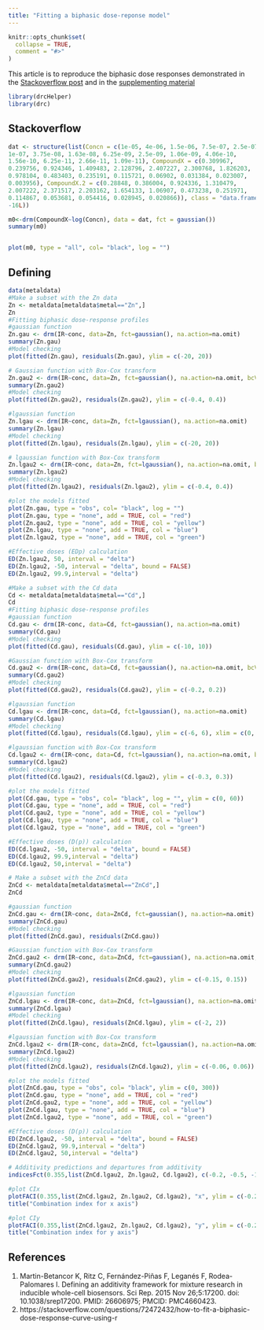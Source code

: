 ```yaml
---
title: "Fitting a biphasic dose-reponse model"
---
```


```r
knitr::opts_chunk$set(
  collapse = TRUE,
  comment = "#>"
)
```

This article is to reproduce the biphasic dose responses demonstrated in the [Stackoverflow post](https://stackoverflow.com/questions/72472432/how-to-fit-a-biphasic-dose-response-curve-using-r) and in the [supplementing material](https://pmc.ncbi.nlm.nih.gov/articles/instance/4660423/bin/srep17200-s1.pdf)

```r
library(drcHelper)
library(drc)
```
## Stackoverflow

```r
dat <- structure(list(Concn = c(1e-05, 4e-06, 1.5e-06, 7.5e-07, 2.5e-07, 
1e-07, 3.75e-08, 1.63e-08, 6.25e-09, 2.5e-09, 1.06e-09, 4.06e-10, 
1.56e-10, 6.25e-11, 2.66e-11, 1.09e-11), CompoundX = c(0.309967, 
0.239756, 0.924346, 1.409483, 2.128796, 2.407227, 2.300768, 1.826203, 
0.978104, 0.483403, 0.235191, 0.115721, 0.06902, 0.031384, 0.023007, 
0.003956), CompoundX.2 = c(0.28848, 0.386004, 0.924336, 1.310479, 
2.007222, 2.371517, 2.203162, 1.654133, 1.06907, 0.473238, 0.251971, 
0.114867, 0.053681, 0.054416, 0.028945, 0.020866)), class = "data.frame", row.names = c(NA, 
-16L))

m0<-drm(CompoundX~log(Concn), data = dat, fct = gaussian())
summary(m0)


plot(m0, type = "all", col= "black", log = "")


```
## Defining 

```r
data(metaldata)
#Make a subset with the Zn data
Zn <- metaldata[metaldata$metal=="Zn",]
Zn
#Fitting biphasic dose-response profiles
#gaussian function
Zn.gau <- drm(IR~conc, data=Zn, fct=gaussian(), na.action=na.omit)
summary(Zn.gau)
#Model checking 
plot(fitted(Zn.gau), residuals(Zn.gau), ylim = c(-20, 20))

# Gaussian function with Box-Cox transform
Zn.gau2 <- drm(IR~conc, data=Zn, fct=gaussian(), na.action=na.omit, bcVal = 0, bcAdd = 10)
summary(Zn.gau2)
#Model checking 
plot(fitted(Zn.gau2), residuals(Zn.gau2), ylim = c(-0.4, 0.4))

#lgaussian function
Zn.lgau <- drm(IR~conc, data=Zn, fct=lgaussian(), na.action=na.omit)
summary(Zn.lgau)
#Model checking 
plot(fitted(Zn.lgau), residuals(Zn.lgau), ylim = c(-20, 20))

# lgaussian function with Box-Cox transform
Zn.lgau2 <- drm(IR~conc, data=Zn, fct=lgaussian(), na.action=na.omit, bcVal = 0, bcAdd = 10)
summary(Zn.lgau2)
#Model checking 
plot(fitted(Zn.lgau2), residuals(Zn.lgau2), ylim = c(-0.4, 0.4))

#plot the models fitted
plot(Zn.gau, type = "obs", col= "black", log = "")
plot(Zn.gau, type = "none", add = TRUE, col = "red") 
plot(Zn.gau2, type = "none", add = TRUE, col = "yellow")
plot(Zn.lgau, type = "none", add = TRUE, col = "blue")
plot(Zn.lgau2, type = "none", add = TRUE, col = "green")

#Effective doses (EDp) calculation
ED(Zn.lgau2, 50, interval = "delta")
ED(Zn.lgau2, -50, interval = "delta", bound = FALSE)
ED(Zn.lgau2, 99.9,interval = "delta")

#Make a subset with the Cd data
Cd <- metaldata[metaldata$metal=="Cd",]
Cd
#Fitting biphasic dose-response profiles
#gaussian function
Cd.gau <- drm(IR~conc, data=Cd, fct=gaussian(), na.action=na.omit)
summary(Cd.gau)
#Model checking 
plot(fitted(Cd.gau), residuals(Cd.gau), ylim = c(-10, 10))

#Gaussian function with Box-Cox transform
Cd.gau2 <- drm(IR~conc, data=Cd, fct=gaussian(), na.action=na.omit, bcVal = 0, bcAdd = 10)
summary(Cd.gau2)
#Model checking 
plot(fitted(Cd.gau2), residuals(Cd.gau2), ylim = c(-0.2, 0.2))

#lgaussian function
Cd.lgau <- drm(IR~conc, data=Cd, fct=lgaussian(), na.action=na.omit)
summary(Cd.lgau)
#Model checking 
plot(fitted(Cd.lgau), residuals(Cd.lgau), ylim = c(-6, 6), xlim = c(0, 50)) 

#lgaussian function with Box-Cox transform
Cd.lgau2 <- drm(IR~conc, data=Cd, fct=lgaussian(), na.action=na.omit, bcVal = 0, bcAdd = 10)
summary(Cd.lgau2)
#Model checking 
plot(fitted(Cd.lgau2), residuals(Cd.lgau2), ylim = c(-0.3, 0.3))

#plot the models fitted
plot(Cd.gau, type = "obs", col= "black", log = "", ylim = c(0, 60))
plot(Cd.gau, type = "none", add = TRUE, col = "red") 
plot(Cd.gau2, type = "none", add = TRUE, col = "yellow")
plot(Cd.lgau, type = "none", add = TRUE, col = "blue")
plot(Cd.lgau2, type = "none", add = TRUE, col = "green")

#Effective doses (D(p)) calculation
ED(Cd.lgau2, -50, interval = "delta", bound = FALSE)
ED(Cd.lgau2, 99.9,interval = "delta")
ED(Cd.lgau2, 50,interval = "delta")

# Make a subset with the ZnCd data
ZnCd <- metaldata[metaldata$metal=="ZnCd",]
ZnCd

#gaussian function
ZnCd.gau <- drm(IR~conc, data=ZnCd, fct=gaussian(), na.action=na.omit)
summary(ZnCd.gau)
#Model checking
plot(fitted(ZnCd.gau), residuals(ZnCd.gau))

#Gaussian function with Box-Cox transform
ZnCd.gau2 <- drm(IR~conc, data=ZnCd, fct=gaussian(), na.action=na.omit, bcVal = 0, bcAdd = 10)
summary(ZnCd.gau2)
#Model checking
plot(fitted(ZnCd.gau2), residuals(ZnCd.gau2), ylim = c(-0.15, 0.15))

#lgaussian function
ZnCd.lgau <- drm(IR~conc, data=ZnCd, fct=lgaussian(), na.action=na.omit)
summary(ZnCd.lgau)
#Model checking
plot(fitted(ZnCd.lgau), residuals(ZnCd.lgau), ylim = c(-2, 2))

#lgaussian function with Box-Cox transform
ZnCd.lgau2 <- drm(IR~conc, data=ZnCd, fct=lgaussian(), na.action=na.omit, bcVal = 0, bcAdd = 10)
summary(ZnCd.lgau2)
#Model checking
plot(fitted(ZnCd.lgau2), residuals(ZnCd.lgau2), ylim = c(-0.06, 0.06))

#plot the models fitted
plot(ZnCd.gau, type = "obs", col= "black", ylim = c(0, 300))
plot(ZnCd.gau, type = "none", add = TRUE, col = "red")
plot(ZnCd.gau2, type = "none", add = TRUE, col = "yellow")
plot(ZnCd.lgau, type = "none", add = TRUE, col = "blue")
plot(ZnCd.lgau2, type = "none", add = TRUE, col = "green")

#Effective doses (D(p)) calculation
ED(ZnCd.lgau2, -50, interval = "delta", bound = FALSE)
ED(ZnCd.lgau2, 99.9,interval = "delta")
ED(ZnCd.lgau2, 50,interval = "delta")
```


```r
# Additivity predictions and departures from additivity
indicesFct(0.355,list(ZnCd.lgau2, Zn.lgau2, Cd.lgau2), c(-0.2, -0.5, -1, -2, -5, -10, -20, -30, -40, -50, -60, -70, -80, -90, -99, 99, 80, 70, 60, 50, 40, 30, 20, 10, 5, 2, 1, 0.5, 0.2))
```


```r
#plot CIx
plotFACI(0.355,list(ZnCd.lgau2, Zn.lgau2, Cd.lgau2), "x", ylim = c(-0.2, 2.2), faValues = c(-10, -20, -30, -40, -50, -60, -70, -80, -90, -99, 99, 90, 80, 70, 60, 50, 40, 30, 20, 10), showPoints = TRUE)
title("Combination index for x axis")

#plot CIy
plotFACI(0.355,list(ZnCd.lgau2, Zn.lgau2, Cd.lgau2), "y", ylim = c(-0.2, 2.2), faValues = c(-10, -20, -30, -40, -50, -60, -70, -80, -90, -99, 99, 90, 80, 70, 60, 50, 40, 30, 20, 10), showPoints = TRUE)
title("Combination index for y axis")

```


## References

1. Martin-Betancor K, Ritz C, Fernández-Piñas F, Leganés F, Rodea-Palomares I. Defining an additivity framework for mixture research in inducible whole-cell biosensors. Sci Rep. 2015 Nov 26;5:17200. doi: 10.1038/srep17200. PMID: 26606975; PMCID: PMC4660423.
2. https://stackoverflow.com/questions/72472432/how-to-fit-a-biphasic-dose-response-curve-using-r
